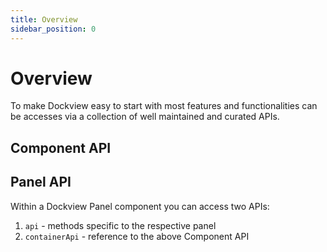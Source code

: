 ```yaml
---
title: Overview
sidebar_position: 0
---
```


# Overview

To make Dockview easy to start with most features and functionalities
can be accesses via a collection of well maintained and curated APIs.

## Component API

## Panel API

Within a Dockview Panel component you can access two APIs:

1. `api` - methods specific to the respective panel
2. `containerApi` - reference to the above Component API

